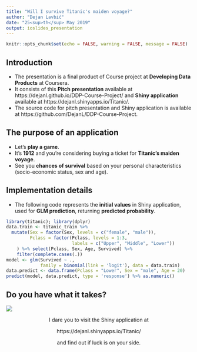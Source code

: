 ```yaml
---
title: "Will I survive Titanic's maiden voyage?"
author: "Dejan Lavbič"
date: "25<sup>th</sup> May 2019"
output: ioslides_presentation
---
```


```r
knitr::opts_chunk$set(echo = FALSE, warning = FALSE, message = FALSE)
```


## Introduction

* The presentation is a final product of Course project at **Developing Data Products** at Coursera.
* It consists of this **Pitch presentation** available at https://dejanl.github.io/DDP-Course-Project/ and **Shiny application** available at https://dejanl.shinyapps.io/Titanic/.
* The source code for pitch presentation and Shiny application is available at https://github.com/DejanL/DDP-Course-Project.


## The purpose of an application

* Let's **play a game**. 
* It's **1912** and you're considering buying a ticket for **Titanic's maiden voyage**. 
* See you **chances of survival** based on your personal characteristics (socio-economic status, sex and age).


## Implementation details

* The following code represents the **initial values** in Shiny application, used for **GLM prediction**, returning **predicted probability**.

```r
library(titanic); library(dplyr)
data.train <- titanic_train %>%
  mutate(Sex = factor(Sex, levels = c("female", "male")),
         Pclass = factor(Pclass, levels = 1:3, 
                         labels = c("Upper", "Middle", "Lower"))
    ) %>% select(Pclass, Sex, Age, Survived) %>%
    filter(complete.cases(.))
model <- glm(Survived ~ ., 
             family = binomial(link = 'logit'), data = data.train)
data.predict <- data.frame(Pclass = "Lower", Sex = "male", Age = 20)
predict(model, data.predict, type = 'response') %>% as.numeric()
```


## Do you have what it takes?

<img src="../shiny/www/titanic.png" style="max-width:100%">

<center>
I dare you to visit the Shiny application at 

https://dejanl.shinyapps.io/Titanic/ 

and find out if luck is on your side.
</center>